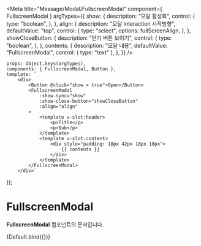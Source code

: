 
<Meta
    title="Message/Modal/FullscreenModal"
    component={ FullscreenModal }
    argTypes={{
        show: {
            description: "모달 활성화",
            control: {
                type: "boolean",
            },
        },
        align: {
            description: "모달 interaction 시작방향",
            defaultValue: "top",
            control: {
                type: "select",
                options: fullScreenAlign,
            },
        },
        showCloseButton: {
            description: "닫기 버튼 보이기",
            control: {
                type: "boolean",
            },
        },
        contents: {
            description: "모달 내용",
            defaultValue: "FullscreenModal",
            control: { type: "text" },
        },
    }}
/>

    props: Object.keys(argTypes),
    components: { FullscreenModal, Button },
    template: `
        <div>
            <Button @click="show = true">Open</Button>
            <FullscreenModal
                :show.sync="show"
                :show-close-button="showCloseButton"
                :align="align"
            >
                <template v-slot:header>
                    <p>Title</p>
                    <p>Sub</p>
                </template>
                <template v-slot:content>
                    <div style="padding: 18px 42px 18px 18px">
                        {{ contents }}
                    </div>
                </template>
            </FullscreenModal>
        </div>`
});

# FullscreenModal

**FullscreenModal** 컴포넌트의 문서입니다.

<Story name="Default" height="100px">
    {Default.bind({})}
</Story>

<ArgsTable story="Default" />
